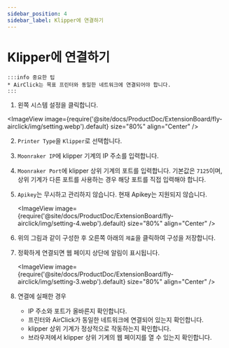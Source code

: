 ```yaml
---
sidebar_position: 4
sidebar_label: Klipper에 연결하기
---
```


# Klipper에 연결하기

    :::info 중요한 팁
    * AirClick는 목표 프린터와 동일한 네트워크에 연결되어야 합니다.
    :::

1. 왼쪽 시스템 설정을 클릭합니다.

<ImageView image={require('@site/docs/ProductDoc/ExtensionBoard/fly-airclick/img/setting.webp').default} size="80%" align="Center" />

2. `Printer Type`을 `Klipper`로 선택합니다.
3. `Moonraker IP`에 klipper 기계의 IP 주소를 입력합니다.
4. `Moonraker Port`에 klipper 상위 기계의 포트를 입력합니다. 기본값은 `7125`이며, 상위 기계가 다른 포트를 사용하는 경우 해당 포트를 직접 입력해야 합니다.
5. `Apikey`는 무시하고 관리하지 않습니다. 현재 Apikey는 지원되지 않습니다.

    <ImageView image={require('@site/docs/ProductDoc/ExtensionBoard/fly-airclick/img/setting-4.webp').default} size="80%" align="Center" />

6. 위의 그림과 같이 구성한 후 오른쪽 아래의 `제출`을 클릭하여 구성을 저장합니다.
7. 정확하게 연결되면 웹 페이지 상단에 알림이 표시됩니다.

     <ImageView image={require('@site/docs/ProductDoc/ExtensionBoard/fly-airclick/img/setting-3.webp').default} size="80%" align="Center" />

8. 연결에 실패한 경우
    - IP 주소와 포트가 올바른지 확인합니다.
    - 프린터와 AirClick가 동일한 네트워크에 연결되어 있는지 확인합니다.
    - klipper 상위 기계가 정상적으로 작동하는지 확인합니다.
    - 브라우저에서 klipper 상위 기계의 웹 페이지를 열 수 있는지 확인합니다. 